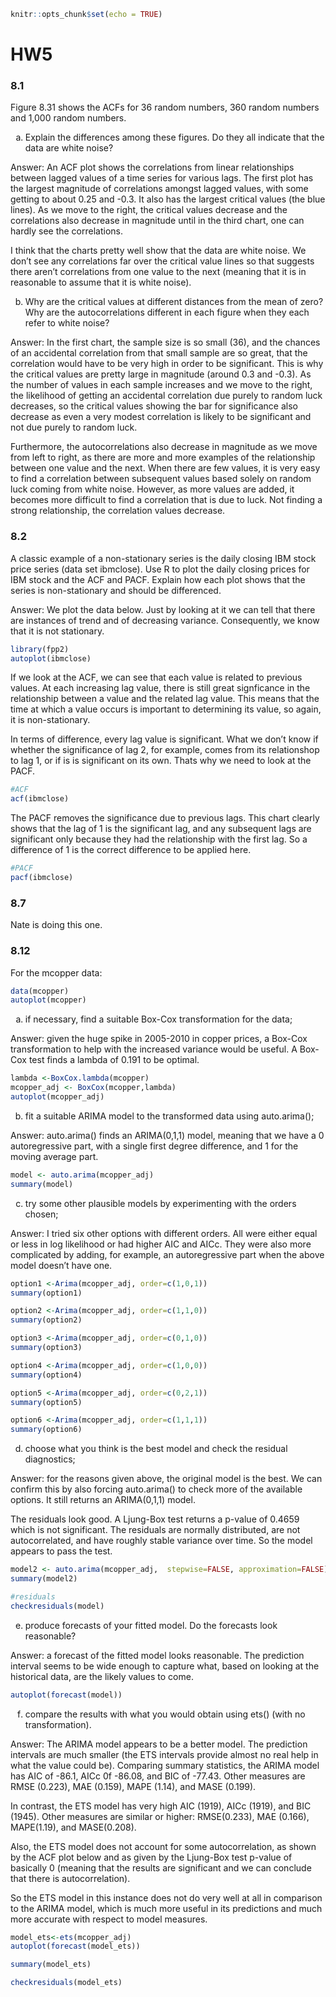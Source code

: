 ```r
knitr::opts_chunk$set(echo = TRUE)
```

# HW5

### 8.1
Figure 8.31 shows the ACFs for 36 random numbers, 360 random numbers and 1,000 random numbers. 

a. Explain the differences among these figures. Do they all indicate that the data are white noise?

Answer: An ACF plot shows the correlations from linear relationships between lagged values of a time series for various lags.  The first plot has the largest magnitude of correlations amongst lagged values, with some getting to about 0.25 and -0.3.  It also has the largest critical values (the blue lines).  As we move to the right, the critical values decrease and the correlations also decrease in magnitude until in the third chart, one can hardly see the correlations.

I think that the charts pretty well show that the data are white noise.  We don't see any correlations far over the critical value lines so that suggests there aren't correlations from one value to the next (meaning that it is in reasonable to assume that it is white noise).

b. Why are the critical values at different distances from the mean of zero? Why are the autocorrelations different in each figure when they each refer to white noise?

Answer: In the first chart, the sample  size is so small (36), and the chances of an accidental correlation from that small sample are so great, that the correlation would have to be very high in order to be significant.  This is why the critical values are pretty large in magnitude (around 0.3 and -0.3).  As the number of values in each sample increases and we move to the right, the likelihood of getting an accidental correlation due purely to random luck decreases, so the critical values showing the bar for significance also decrease as even a very modest correlation is likely to be significant and not due purely to random luck.  

Furthermore, the autocorrelations also decrease in magnitude as we move from left to right, as there are more and more examples of the relationship between one value and the next.  When there are few values, it is very easy to find a correlation between subsequent values based solely on random luck coming from white noise.  However, as more values are added, it becomes more difficult to find a correlation that is due to luck.  Not finding a strong relationship, the correlation values decrease.



### 8.2

A classic example of a non-stationary series is the daily closing IBM stock price series (data set ibmclose). Use R to plot the daily closing prices for IBM stock and the ACF and PACF. Explain how each plot shows that the series is non-stationary and should be differenced.

Answer: We plot the data below.  Just by looking at it we can tell that there are instances of trend and of decreasing variance.  Consequently, we know that it is not stationary.

```r
library(fpp2)
autoplot(ibmclose)
```

If we look at the ACF, we can see that each value is related to previous values.  At each increasing lag value, there is still great signficance in the relationship between a value and the related lag value.  This means that the time at which a value occurs is important to determining its value, so again, it is non-stationary.

In terms of difference, every lag value is significant.  What we don't know if whether the significance of lag 2, for example, comes from its relationshop to lag 1, or if is is significant on its own.  Thats why we need to look at the PACF.


```r
#ACF
acf(ibmclose)
```

The PACF removes the significance due to previous lags.  This chart clearly shows that the lag of 1 is the significant lag, and any subsequent lags are significant only because they had the relationship with the first lag.  So a difference of 1 is the correct difference to be applied here.

```r
#PACF
pacf(ibmclose)

```


### 8.7
Nate is doing this one.

### 8.12

For the mcopper data: 

```r
data(mcopper)
autoplot(mcopper)
```

a. if necessary, find a suitable Box-Cox transformation for the data;

Answer: given the huge spike in 2005-2010 in copper prices, a Box-Cox transformation to help with the increased variance would be useful.  A Box-Cox test finds a lambda of 0.191 to be optimal.

```r
lambda <-BoxCox.lambda(mcopper)
mcopper_adj <- BoxCox(mcopper,lambda)
autoplot(mcopper_adj)

```


b. fit a suitable ARIMA model to the transformed data using auto.arima();

Answer: auto.arima() finds an ARIMA(0,1,1) model, meaning that we have a 0 autoregressive part, with a single first degree difference, and 1 for the moving average part.

```r
model <- auto.arima(mcopper_adj)
summary(model)

```

c. try some other plausible models by experimenting with the orders chosen;

Answer: I tried six other options with different orders.  All were either equal or less in log likelihood or had higher AIC and AICc.  They were also more complicated by adding, for example, an autoregressive part when the above model doesn't have one.

```r

option1 <-Arima(mcopper_adj, order=c(1,0,1))
summary(option1)

option2 <-Arima(mcopper_adj, order=c(1,1,0))
summary(option2)

option3 <-Arima(mcopper_adj, order=c(0,1,0))
summary(option3)

option4 <-Arima(mcopper_adj, order=c(1,0,0))
summary(option4)

option5 <-Arima(mcopper_adj, order=c(0,2,1))
summary(option5)

option6 <-Arima(mcopper_adj, order=c(1,1,1))
summary(option6)

```


d. choose what you think is the best model and check the residual diagnostics;

Answer: for the reasons given above, the original model is the best.  We can confirm this by also forcing auto.arima() to check more of the available options.  It still returns an ARIMA(0,1,1) model.

The residuals look good.  A Ljung-Box test returns a p-value of 0.4659 which is not significant.  The residuals are normally distributed, are not autocorrelated, and have roughly stable variance over time.  So the model appears to pass the test.

```r
model2 <- auto.arima(mcopper_adj,  stepwise=FALSE, approximation=FALSE)
summary(model2)

#residuals
checkresiduals(model)

```

e. produce forecasts of your fitted model. Do the forecasts look reasonable?

Answer: a forecast of the fitted model looks reasonable.  The prediction interval seems to be wide enough to capture what, based on looking at the historical data, are the likely values to come.

```r
autoplot(forecast(model))

```

f. compare the results with what you would obtain using ets() (with no transformation).

Answer: The ARIMA model appears to be a better model.  The prediction intervals are much smaller (the ETS intervals provide almost no real help in what the value could be).  Comparing summary statistics,  the ARIMA model has AIC of -86.1, AICc 0f -86.08, and BIC of -77.43.  Other measures are RMSE (0.223), MAE (0.159), MAPE (1.14), and MASE (0.199).

In contrast, the ETS model has very high AIC (1919), AICc (1919), and BIC (1945).  Other measures are similar or higher: RMSE(0.233), MAE (0.166), MAPE(1.19), and MASE(0.208).  

Also, the ETS model does not account for some autocorrelation, as shown by the ACF plot below and as given by the Ljung-Box test p-value of basically 0 (meaning that the results are significant and we can conclude that there is autocorrelation).

So the ETS model in this instance does not do very well at all in comparison to the ARIMA model, which is much more useful in its predictions and much more accurate with respect to model measures.


```r
model_ets<-ets(mcopper_adj)
autoplot(forecast(model_ets))

summary(model_ets)

checkresiduals(model_ets)

```


